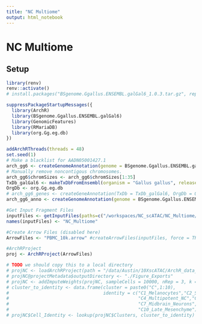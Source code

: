 ```yaml
---
title: "NC Multiome"
output: html_notebook
---
```


# NC Multiome

## Setup

```r
library(renv)
renv::activate()
# install.packages("BSgenome.Ggallus.ENSEMBL.galGal6_1.0.3.tar.gz", repos = NULL)
```


```r
suppressPackageStartupMessages({
  library(ArchR)
  library(BSgenome.Ggallus.ENSEMBL.galGal6)
  library(GenomicFeatures)
  library(RMariaDB)
  library(org.Gg.eg.db)
})

addArchRThreads(threads = 48) 
set.seed(1)
# Make a blacklist for AADN05001427.1
arch_gg6 <- createGenomeAnnotation(genome = BSgenome.Ggallus.ENSEMBL.galGal6, filter = F)
# Manually remove noncontigous chromosomes.
arch_gg6$chromSizes <- arch_gg6$chromSizes[1:35]
TxDb_galGal6 <- makeTxDbFromEnsembl(organism = "Gallus gallus", release = 106)
OrgDb <- org.Gg.eg.db
# arch_gg6_genes <- createGeneAnnotation(TxDb = TxDb_galGal6, OrgDb = OrgDb, annoStyle = "ENSEMBL")
arch_gg6_anno <- createGenomeAnnotation(genome = BSgenome.Ggallus.ENSEMBL.galGal6, filterChr = "MT")
```

```r
#Get Input Fragment Files
inputFiles <- getInputFiles(paths=c("/workspaces/NC_scATAC/NC_Multiome/outs/filtered_feature_bc_matrix"))
names(inputFiles) <- "NC_Multiome"

#Create Arrow Files (disabled here)
ArrowFiles <- "PBMC_10k.arrow" #createArrowFiles(inputFiles, force = TRUE)

#ArchRProject
proj <- ArchRProject(ArrowFiles)
```


```r
# TODO we should copy this to a local directory
# projNC <- loadArchRProject(path = "/data/Austin/10XscATAC/ArchR_data_final_thesis/")
# projNC@projectMetadata$outputDirectory <- "./Figure_Exports"
# projNC <- addImputeWeights(projNC, sampleCells = 10000, nRep = 3, k = 20)
# cluster_to_identity <- data.frame(cluster = paste0("C",1:10),
#                                   identity = c("C1_Melanocytes","C2_Sensory_Glia","C3_Int_Mesenchyme",
#                                                "C4_Multipotent_NC","C5_Hindbrain_Neurons","C6_Somatosensory_Neurons",
#                                                "C7_Midbrain_Neurons","C8_Early_Mesenchyme","C9_Sensory_Neurons",
#                                                "C10_Late_Mesenchyme"))
# projNC$Cell_Identity <- lookup(projNC$Clusters, cluster_to_identity)
```
